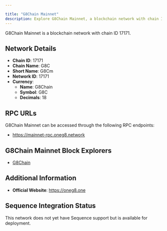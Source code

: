 ```yaml
---

title: "G8Chain Mainnet"
description: Explore G8Chain Mainnet, a blockchain network with chain ID 17171. Learn about its native currency, G8Chain, and how to interact with the network.
---
```




G8Chain Mainnet is a blockchain network with chain ID 17171.

## Network Details

- **Chain ID**: 17171
- **Chain Name**: G8C
- **Short Name**: G8Cm
- **Network ID**: 17171
- **Currency**: 
  - **Name**: G8Chain
  - **Symbol**: G8C
  - **Decimals**: 18

## RPC URLs

G8Chain Mainnet can be accessed through the following RPC endpoints:

- https://mainnet-rpc.oneg8.network

## G8Chain Mainnet Block Explorers

- [G8Chain](https://mainnet.oneg8.network)

## Additional Information

- **Official Website**: https://oneg8.one

## Sequence Integration Status

This network does not yet have Sequence support but is available for deployment.
